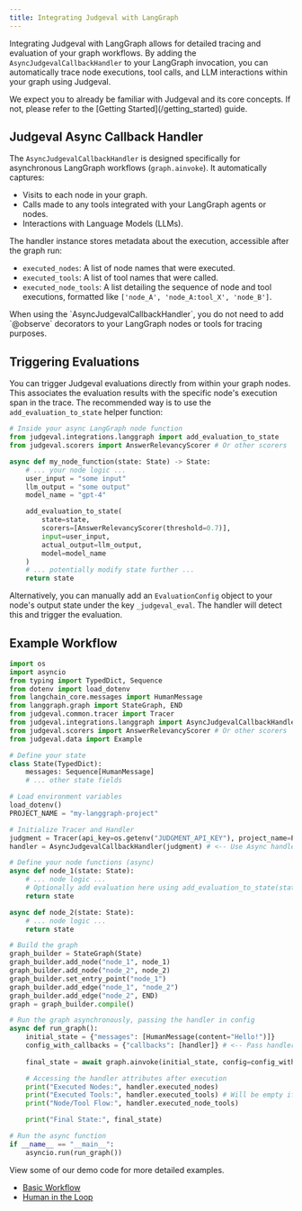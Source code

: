 ```yaml
---
title: Integrating Judgeval with LangGraph
---
```

Integrating Judgeval with LangGraph allows for detailed tracing and evaluation of your graph workflows. By adding the `AsyncJudgevalCallbackHandler` to your LangGraph invocation, you can automatically trace node executions, tool calls, and LLM interactions within your graph using Judgeval.

<Note>
We expect you to already be familiar with Judgeval and its core concepts. If not, please refer to the [Getting Started](/getting_started) guide.
</Note>

## Judgeval Async Callback Handler

The `AsyncJudgevalCallbackHandler` is designed specifically for asynchronous LangGraph workflows (`graph.ainvoke`). It automatically captures:

*   Visits to each node in your graph.
*   Calls made to any tools integrated with your LangGraph agents or nodes.
*   Interactions with Language Models (LLMs).

The handler instance stores metadata about the execution, accessible after the graph run:

- `executed_nodes`: A list of node names that were executed.
- `executed_tools`: A list of tool names that were called.
- `executed_node_tools`: A list detailing the sequence of node and tool executions, formatted like `['node_A', 'node_A:tool_X', 'node_B']`.

<Tip>
When using the `AsyncJudgevalCallbackHandler`, you do not need to add `@observe` decorators to your LangGraph nodes or tools for tracing purposes.
</Tip>

## Triggering Evaluations

You can trigger Judgeval evaluations directly from within your graph nodes. This associates the evaluation results with the specific node's execution span in the trace. The recommended way is to use the `add_evaluation_to_state` helper function:

```python
# Inside your async LangGraph node function
from judgeval.integrations.langgraph import add_evaluation_to_state
from judgeval.scorers import AnswerRelevancyScorer # Or other scorers

async def my_node_function(state: State) -> State:
    # ... your node logic ...
    user_input = "some input"
    llm_output = "some output"
    model_name = "gpt-4"

    add_evaluation_to_state(
        state=state,
        scorers=[AnswerRelevancyScorer(threshold=0.7)],
        input=user_input,
        actual_output=llm_output,
        model=model_name
    )
    # ... potentially modify state further ...
    return state

```

Alternatively, you can manually add an `EvaluationConfig` object to your node's output state under the key `_judgeval_eval`. The handler will detect this and trigger the evaluation.

## Example Workflow

```python
import os
import asyncio
from typing import TypedDict, Sequence
from dotenv import load_dotenv
from langchain_core.messages import HumanMessage
from langgraph.graph import StateGraph, END
from judgeval.common.tracer import Tracer
from judgeval.integrations.langgraph import AsyncJudgevalCallbackHandler, EvaluationConfig # <-- Import Async handler
from judgeval.scorers import AnswerRelevancyScorer # Or other scorers
from judgeval.data import Example

# Define your state
class State(TypedDict):
    messages: Sequence[HumanMessage]
    # ... other state fields

# Load environment variables
load_dotenv()
PROJECT_NAME = "my-langgraph-project"

# Initialize Tracer and Handler
judgment = Tracer(api_key=os.getenv("JUDGMENT_API_KEY"), project_name=PROJECT_NAME)
handler = AsyncJudgevalCallbackHandler(judgment) # <-- Use Async handler

# Define your node functions (async)
async def node_1(state: State):
    # ... node logic ...
    # Optionally add evaluation here using add_evaluation_to_state(state, ...)
    return state

async def node_2(state: State):
    # ... node logic ...
    return state

# Build the graph
graph_builder = StateGraph(State)
graph_builder.add_node("node_1", node_1)
graph_builder.add_node("node_2", node_2)
graph_builder.set_entry_point("node_1")
graph_builder.add_edge("node_1", "node_2")
graph_builder.add_edge("node_2", END)
graph = graph_builder.compile()

# Run the graph asynchronously, passing the handler in config
async def run_graph():
    initial_state = {"messages": [HumanMessage(content="Hello!")]}
    config_with_callbacks = {"callbacks": [handler]} # <-- Pass handler here
    
    final_state = await graph.ainvoke(initial_state, config=config_with_callbacks) # <-- Use ainvoke

    # Accessing the handler attributes after execution
    print("Executed Nodes:", handler.executed_nodes)
    print("Executed Tools:", handler.executed_tools) # Will be empty if no tools used
    print("Node/Tool Flow:", handler.executed_node_tools)

    print("Final State:", final_state)

# Run the async function
if __name__ == "__main__":
    asyncio.run(run_graph())

```

View some of our demo code for more detailed examples.

- [Basic Workflow](https://github.com/JudgmentLabs/judgment-cookbook/blob/main/integrations/langgraph/basic.py)
- [Human in the Loop](https://github.com/JudgmentLabs/judgment-cookbook/blob/main/integrations/langgraph/human_in_the_loop/human_in_the_loop.py)

